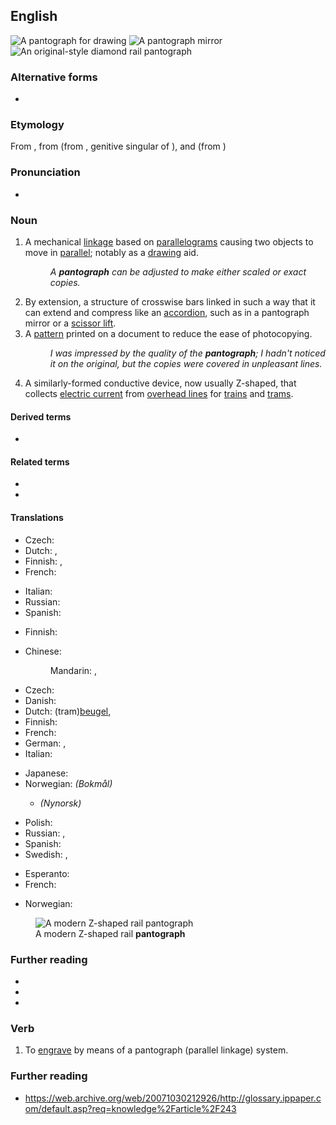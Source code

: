==English==
[[Image:Pantograph (cropped).jpg|thumb|A '''pantograph''' for drawing]]
[[Image:Pantograph_Mirror.gif|thumb|A '''pantograph''' mirror]]
[[Image:Schynige Platte diamond pantograph.jpg|thumb|An original-style diamond rail '''pantograph''']]

===Alternative forms===
* {{alter|en|pentegraph||archaic}}

===Etymology===
From {{der|en|fr|pantographe}}, from {{m|fr|panto-}} (from {{der|en|grc|παντός}}, genitive singular of {{m|grc|πᾶν||all}}), and {{m|fr|-graphe}} (from {{m|grc|γράφειν||to write}})

===Pronunciation===
* {{a|UK}} {{IPA|en|/ˈpantəɡɹɑːf/|/ˈpantəɡɹaf/}}

===Noun===
{{en-noun}}

# A mechanical [[linkage]] based on [[parallelogram]]s causing two objects to move in [[parallel]]; notably as a [[drawing]] aid.
#: ''A '''pantograph''' can be adjusted to make either scaled or exact copies.''
# By extension, a structure of crosswise bars linked in such a way that it can extend and compress like an [[accordion]], such as in a pantograph mirror or a [[scissor lift]].
# A [[pattern]] printed on a document to reduce the ease of photocopying.
#: ''I was impressed by the quality of the '''pantograph'''; I hadn't noticed it on the original, but the copies were covered in unpleasant lines.''
# {{lb|en|rail transport}} A similarly-formed conductive device, now usually Z-shaped, that collects [[electric current]] from [[overhead line]]s for [[train]]s and [[tram]]s.

====Derived terms====
* {{l|en|pantographer}}

====Related terms====
* {{l|en|bow collector}}
* {{l|en|trolley pole}}

====Translations====
{{trans-top|mechanical drawing aid}}
* Czech: {{t+|cs|pantograf|m}}
* Dutch: {{t+|nl|pantograaf}}, {{t+|nl|tekenaap|m}}
* Finnish: {{t|fi|pantografi}}, {{t|fi|suhdepiirrin}}
* French: {{t+|fr|pantographe|m}}
{{trans-mid}}
* Italian: {{t+|it|pantografo|m}}
* Russian: {{t+|ru|панто́граф|m}}
* Spanish: {{t+|es|pantógrafo|m}}
{{trans-bottom}}

{{trans-top|accordion-like extendable structure}}
* Finnish: {{t+|fi|haitari}}
{{trans-mid}}
{{trans-bottom}}

{{trans-top|pattern to hamper photocopying}}
{{trans-mid}}
{{trans-bottom}}

{{trans-top|rail transport: device that collects electric current from overhead lines}}
* Chinese:
*: Mandarin: {{t+|cmn|集電弓}}, {{t+|cmn|集电弓|tr=jídiàngōng}}
* Czech: {{t+|cs|pantograf|m}}
* Danish: {{t|da|strømaftager}}
* Dutch: (tram)[[beugel]], {{t|nl|stroomafnemer}}
* Finnish: {{t|fi|saksivirroitin}}
* French: {{t+|fr|pantographe|m}}
* German: {{t+|de|Stromabnehmer|m}}, {{t|de|Pantograf}}
* Italian: {{t+|it|pantografo|m}}
{{trans-mid}}
* Japanese: {{t|ja|パンタグラフ|tr=pantagurafu|sc=Jpan}}
* Norwegian: {{t|no|strømavtaker}} ''(Bokmål)''
** {{t|nn|straumavtakar}} ''(Nynorsk)''
* Polish: {{t+|pl|pantograf|m}}
* Russian: {{t+|ru|панто́граф|m}}, {{t+|ru|токоприёмник|m}}
* Spanish: {{t+|es|pantógrafo|m}}
* Swedish: {{t+|sv|strömavtagare}}, {{t|sv|pantograf}}
{{trans-bottom}}

{{checktrans-top}}
* Esperanto: {{t-check|eo|pantografo}}
* French: {{t+check|fr|pantographe|m}}
{{trans-mid}}
* Norwegian: {{t-check|no|pantograf}}
{{trans-bottom}}

[[Image:Pantograaf lichtrail.jpg|thumb|A modern Z-shaped rail '''pantograph''']]

===Further reading===
* {{pedia}}
* {{pedia|Pantograph (rail)}}
* {{comcatlite|Pantographs}}

===Verb===
{{en-verb}}

# To [[engrave]] by means of a pantograph (parallel linkage) system.

===Further reading===
* https://web.archive.org/web/20071030212926/http://glossary.ippaper.com/default.asp?req=knowledge%2Farticle%2F243
